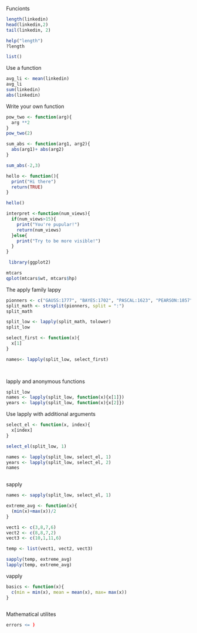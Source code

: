 Funcionts

```r
length(linkedin)
head(linkedin,2)
tail(linkedin, 2)

help("length")
?length

list()

```

Use a function
```r
avg_li <- mean(linkedin)
avg_li
sum(linkedin)
abs(linkedin)
```

Write your own function
```r
pow_two <- function(arg){
  arg **2
}
pow_two(2)

sum_abs <- function(arg1, arg2){
  abs(arg1)+ abs(arg2)
}

sum_abs(-2,3)

hello <- function(){
  print("Hi there")
  return(TRUE)
}

hello()

interpret <-function(num_views){
  if(num_views>15){
    print("You're pupular!")
    return(num_views)
  }else{
    print("Try to be more visible!")
  }
}

 library(ggplot2)

mtcars
qplot(mtcars$wt, mtcars$hp)

```



The apply family
lappy
```r

pionners <- c("GAUSS:1777", "BAYES:1702", "PASCAL:1623", "PEARSON:1857")
split_math <- strsplit(pionners, split = ":")
split_math

split_low <- lapply(split_math, tolower)
split_low

select_first <- function(x){
  x[1]
}

names<- lapply(split_low, select_first)

 
```


lapply and anonymous functions
```r
split_low
names <- lapply(split_low, function(x){x[1]})
years <- lapply(split_low, function(x){x[2]})
```

Use lapply with additional arguments
```r

select_el <- function(x, index){
  x[index]
}

select_el(split_low, 1)

names <- lapply(split_low, select_el, 1)
years <- lapply(split_low, select_el, 2)
names
 
```

sapply
```r

names <- sapply(split_low, select_el, 1)

extreme_avg <- function(x){
  (min(x)+max(x))/2
}

vect1 <- c(3,8,7,6)
vect2 <- c(8,8,7,2)
vect3 <- c(10,1,11,6)

temp <- list(vect1, vect2, vect3)

sapply(temp, extreme_avg)
lapply(temp, extreme_avg)

```

vapply
```r

basics <- function(x){
  c(min = min(x), mean = mean(x), max= max(x))
}
 

```


Mathematical utilites
```r

errors <= )  
```

